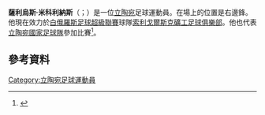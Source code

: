 {{blpsources|time=2015-05-31T23:55:53+00:00}}
{{expand|time=2015-05-31T23:55:53+00:00}}
'''薩利烏斯·米科利納斯'''（{{lang-lt|Saulius Mikoliūnas}}；{{bd|1984年|5月2日}}）是一位[[立陶宛|立陶宛]]足球運動員。在場上的位置是右邊鋒。他現在效力於[[白俄羅斯足球超級聯賽|白俄羅斯足球超級聯賽]]球隊[[索利戈爾斯克礦工足球俱樂部|索利戈爾斯克礦工足球俱樂部]]。他也代表[[立陶宛國家足球隊|立陶宛國家足球隊]]參加比賽<ref>{{Cite web |url=http://www.lff.lv/lv/latvijasizlases/nacionala/speletaji/fertovs/ |title=存档副本 |accessdate=2015-05-31 |archive-date=2015-12-26 |archive-url=https://web.archive.org/web/20151226053459/http://www.lff.lv/lv/latvijasizlases/nacionala/speletaji/fertovs/ |dead-url=yes }}</ref>。
==參考資料==
{{Reflist}}

{{DEFAULTSORT: Mikoliūnas, Saulius}}
[[Category:立陶宛足球運動員|Category:立陶宛足球運動員]]